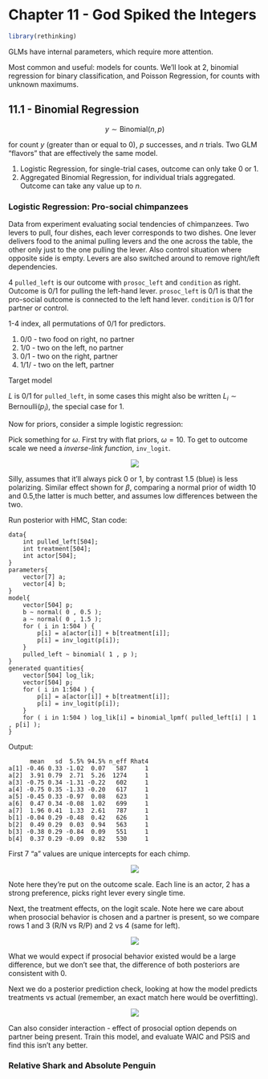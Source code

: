 # Chapter 11 - God Spiked the Integers
```r
library(rethinking)
```

GLMs have internal parameters, which require more attention.

Most common and useful: models for counts. We'll look at 2, binomial regression for binary classification, and Poisson Regression, for counts with unknown maximums.

## 11.1 - Binomial Regression

$$
y \sim \text{Binomial}(n,p)
$$

for count $y$ (greater than or equal to 0), $p$ successes, and $n$ trials. Two GLM "flavors" that are effectively the same model.

1. Logistic Regression, for single-trial cases, outcome can only take 0 or 1.
2. Aggregated Binomial Regression, for individual trials aggregated. Outcome can take any value up to $n$.

### Logistic Regression: Pro-social chimpanzees

Data from experiment evaluating social tendencies of chimpanzees. Two levers to pull, four dishes, each lever corresponds to two dishes. One lever delivers food to the animal pulling levers and the one across the table, the other only just to the one pulling the lever. Also control situation where opposite side is empty. Levers are also switched around to remove right/left dependencies.

4 ```pulled_left``` is our outcome with ```prosoc_left``` and ```condition``` as right. Outcome is 0/1 for pulling the left-hand lever. ```prosoc_left``` is 0/1 is that the pro-social outcome is connected to the left hand lever. ```condition``` is 0/1 for partner or control.

1-4 index, all permutations of 0/1 for predictors.

1. 0/0 - two food on right, no partner
2. 1/0 - two on the left, no partner
3. 0/1 - two on the right, partner
4. 1/1/ - two on the left, partner

Target model

\begin{align*}
  L_i &\sim \text{Binomial}(1, p_i)\\
  \text{logit}(p_i) &= \alpha_{\text{ACTOR}[i]} + \beta_{\text{TREATMENT}[i]}\\
\end{align*}

$L$ is 0/1 for ```pulled_left```, in some cases this might also be written $L_i \sim \text{Bernoulli}(p_i)$, the special case for 1.

Now for priors, consider a simple logistic regression:

\begin{align*}
  L_i &\sim \text{Binomial}(1, p_i)\\
  \text{logit}(p_i) &= \alpha\\
  \alpha &\sim \text{Normal}(0,\omega)
\end{align*}

Pick something for $\omega$. First try with flat priors, $\omega=10$. To get to outcome scale we need a _inverse-link function_, ```inv_logit```.

<center>
![](plots/fig_11_3.png)
</center>
  
Silly, assumes that it'll always pick 0 or 1, by contrast 1.5 (blue) is less polarizing. Similar effect shown for $\beta$, comparing a normal prior of width 10 and 0.5,the latter is much better, and assumes low differences between the two.
  
  
Run posterior with HMC, Stan code:

```
data{
    int pulled_left[504];
    int treatment[504];
    int actor[504];
}
parameters{
    vector[7] a;
    vector[4] b;
}
model{
    vector[504] p;
    b ~ normal( 0 , 0.5 );
    a ~ normal( 0 , 1.5 );
    for ( i in 1:504 ) {
        p[i] = a[actor[i]] + b[treatment[i]];
        p[i] = inv_logit(p[i]);
    }
    pulled_left ~ binomial( 1 , p );
}
generated quantities{
    vector[504] log_lik;
    vector[504] p;
    for ( i in 1:504 ) {
        p[i] = a[actor[i]] + b[treatment[i]];
        p[i] = inv_logit(p[i]);
    }
    for ( i in 1:504 ) log_lik[i] = binomial_lpmf( pulled_left[i] | 1 , p[i] );
}
```

Output:

```
      mean   sd  5.5% 94.5% n_eff Rhat4
a[1] -0.46 0.33 -1.02  0.07   587     1
a[2]  3.91 0.79  2.71  5.26  1274     1
a[3] -0.75 0.34 -1.31 -0.22   602     1
a[4] -0.75 0.35 -1.33 -0.20   617     1
a[5] -0.45 0.33 -0.97  0.08   623     1
a[6]  0.47 0.34 -0.08  1.02   699     1
a[7]  1.96 0.41  1.33  2.61   787     1
b[1] -0.04 0.29 -0.48  0.42   626     1
b[2]  0.49 0.29  0.03  0.94   563     1
b[3] -0.38 0.29 -0.84  0.09   551     1
b[4]  0.37 0.29 -0.09  0.82   530     1
```

First 7 "a" values are unique intercepts for each chimp.

<center>
![](plots/fig_m11_4.png)
</center>

Note here they're put on the outcome scale. Each line is an actor, 2 has a strong preference, picks right lever every single time.

Next, the treatment effects, on the logit scale. Note here we care about when prosocial behavior is chosen and a partner is present, so we compare rows 1 and 3 (R/N vs R/P) and 2 vs 4 (same for left).

<center>
![](plots/fig_m11_4_treatment.png)
</center>

What we would expect if prosocial behavior existed would be a large difference, but we don't see that, the difference of both posteriors are consistent with 0.

Next we do a posterior prediction check, looking at how the model predicts treatments vs actual (remember, an exact match here would be overfitting).

<center>
![](plots/fig_11_4.png)
</center>

Can also consider interaction - effect of prosocial option depends on partner being present. Train this model, and evaluate WAIC and PSIS and find this isn't any better.

### Relative Shark and Absolute Penguin



